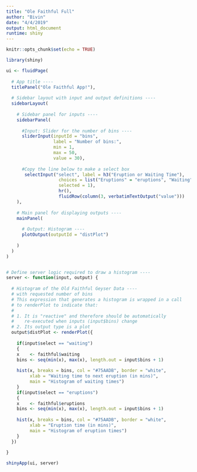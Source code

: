 ```yaml
---
title: "Ole Faithful Full"
author: "Bivin"
date: "4/4/2019"
output: html_document
runtime: shiny
---
```


```r
knitr::opts_chunk$set(echo = TRUE)
```

```r

library(shiny)

ui <- fluidPage(
  
  # App title ----
  titlePanel("Ole Faithful App!"),
  
  # Sidebar layout with input and output definitions ----
  sidebarLayout(
    
    # Sidebar panel for inputs ----
    sidebarPanel(
      
      #Input: Slider for the number of bins ----
      sliderInput(inputId = "bins",
                  label = "Number of bins:",
                  min = 1,
                  max = 50,
                  value = 30),
      
      #Copy the line below to make a select box 
       selectInput("select", label = h3("Eruption or Waiting Time"), 
                    choices = list("Eruptions" = "eruptions", "Waiting" = "waiting"), 
                    selected = 1),
                    hr(),
                    fluidRow(column(3, verbatimTextOutput("value")))
    ),
    
    # Main panel for displaying outputs ----
    mainPanel(
      
      # Output: Histogram ----
      plotOutput(outputId = "distPlot")
      
    )
  )
)


# Define server logic required to draw a histogram ----
server <- function(input, output) {
  
  # Histogram of the Old Faithful Geyser Data ----
  # with requested number of bins
  # This expression that generates a histogram is wrapped in a call
  # to renderPlot to indicate that:
  #
  # 1. It is "reactive" and therefore should be automatically
  #    re-executed when inputs (input$bins) change
  # 2. Its output type is a plot
  output$distPlot <- renderPlot({
    
    if(input$select == "waiting")
    {
    x    <- faithful$waiting
    bins <- seq(min(x), max(x), length.out = input$bins + 1)
    
    hist(x, breaks = bins, col = "#75AADB", border = "white",
         xlab = "Waiting time to next eruption (in mins)",
         main = "Histogram of waiting times")
    }
    if(input$select == "eruptions")
    {
    x    <- faithful$eruptions
    bins <- seq(min(x), max(x), length.out = input$bins + 1)
    
    hist(x, breaks = bins, col = "#75AADB", border = "white",
         xlab = "Eruption time (in mins)",
         main = "Histogram of eruption times")
    }
  })
  
}

shinyApp(ui, server)

```
